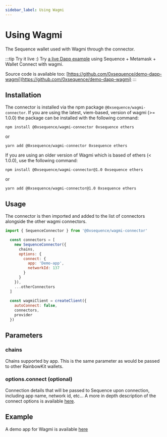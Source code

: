 ```yaml
---
sidebar_label: Using Wagmi
---
```


# Using Wagmi

The Sequence wallet used with Wagmi through the connector.

:::tip Try it live :)
Try [a live Dapp example](https://0xsequence.github.io/demo-dapp-wagmi/) using Sequence + Metamask + Wallet Connect with wagmi.

Source code is available too: [https://github.com/0xsequence/demo-dapp-wagmi](https://github.com/0xsequence/demo-dapp-wagmi)
:::


## Installation

The connector is installed via the npm package `@0xsequence/wagmi-connector`. If you are using the latest, viem-based, version of wagmi (>= 1.0.0) the package can be installed with the following command:

```shell
npm install @0xsequence/wagmi-connector 0xsequence ethers
```
or
```shell
yarn add @0xsequence/wagmi-connector 0xsequence ethers
```

If you are using an older version of Wagmi which is based of ethers (< 1.0.0), use the following command:

```shell
npm install @0xsequence/wagmi-connector@1.0 0xsequence ethers
```
or
```shell
yarn add @0xsequence/wagmi-connector@1.0 0xsequence ethers
```

## Usage

The connector is then imported and added to the list of connectors alongside the other wagmi connectors.

```js
import { SequenceConnector } from '@0xsequence/wagmi-connector'

  const connectors = [
    new SequenceConnector({
      chains,
      options: {
        connect: {
          app: 'Demo-app',
          networkId: 137
        }
      }
    }),
    ...otherConnectors
  ]
  
  const wagmiClient = createClient({
    autoConnect: false,
    connectors,
    provider
  })
```

## Parameters

### chains
Chains supported by app. This is the same parameter as would be passed to other RainbowKit wallets.

### options.connect (optional)
Connection details that will be passed to Sequence upon connection, including app name, network id, etc...
A more in depth description of the connect options is available [here](/wallet/guides/connect-wallet#wallet-login-and-connect-options).

## Example

A demo app for Wagmi is available [here](https://github.com/0xsequence/demo-dapp-wagmi)
